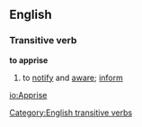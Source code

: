 ==English==
===Transitive verb===
'''to apprise'''
#to [[notify]] and [[aware]]; [[inform]]

[[Category:English transitive verbs]]

[[io:Apprise]]